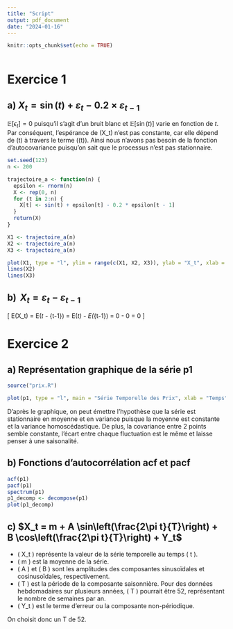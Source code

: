 ```yaml
---
title: "Script"
output: pdf_document
date: "2024-01-16"
---
```


```r
knitr::opts_chunk$set(echo = TRUE)
```

```r
```


# Exercice 1

## a) $X_t = \sin(t) + \varepsilon_t - 0.2 \times \varepsilon_{t-1}$

$\mathbb{E}[\epsilon_t] = 0$ puisqu'il s'agit d'un bruit blanc et $\mathbb{E}[\sin(t)]$ varie en fonction de $t$. Par conséquent, l'espérance de \(X_t\) n'est pas constante, car elle dépend de \(t\) à travers le terme \(\sin(t)\). Ainsi nous n'avons pas besoin de la fonction d'autocovariance puisqu'on sait que le processus n'est pas stationnaire.\newline

```r
set.seed(123)
n <- 200

trajectoire_a <- function(n) {
  epsilon <- rnorm(n)
  X <- rep(0, n)
  for (t in 2:n) {
    X[t] <- sin(t) + epsilon[t] - 0.2 * epsilon[t - 1]
  }
  return(X)
}

X1 <- trajectoire_a(n)
X2 <- trajectoire_a(n)
X3 <- trajectoire_a(n)

plot(X1, type = "l", ylim = range(c(X1, X2, X3)), ylab = "X_t", xlab = "t")
lines(X2)
lines(X3)
```

## b) $\, X_t = \varepsilon_t - \varepsilon_{t-1}$

\[
E(X_t) = E(\varepsilon_t - \varepsilon_{t-1}) = E(\varepsilon_t) - E(\varepsilon_{t-1}) = 0 - 0 = 0
\]


# Exercice 2

## a) Représentation graphique de la série p1

```r
source("prix.R")

plot(p1, type = "l", main = "Série Temporelle des Prix", xlab = "Temps", ylab = "Prix")
```
D'après le graphique, on peut émettre l'hypothèse que la série est stationnaire en moyenne et en variance puisque la moyenne est constante et la variance homoscédastique. De plus, la covariance entre 2 points semble constante, l'écart entre chaque fluctuation est le même et laisse penser à une saisonalité.


## b) Fonctions d'autocorrélation acf et pacf

```r
acf(p1)
pacf(p1)
spectrum(p1)
p1_decomp <- decompose(p1)
plot(p1_decomp)
```

## c) $X_t = m + A \sin\left(\frac{2\pi t}{T}\right) + B \cos\left(\frac{2\pi t}{T}\right) + Y_t$

   - \( X_t \) représente la valeur de la série temporelle au temps \( t \).
   - \( m \) est la moyenne de la série.
   - \( A \) et \( B \) sont les amplitudes des composantes sinusoïdales et cosinusoïdales, respectivement.
   - \( T \) est la période de la composante saisonnière. Pour des données hebdomadaires sur plusieurs années, \( T \) pourrait être 52, représentant le nombre de semaines par an.
   - \( Y_t \) est le terme d'erreur ou la composante non-périodique.

On choisit donc un T de 52.


